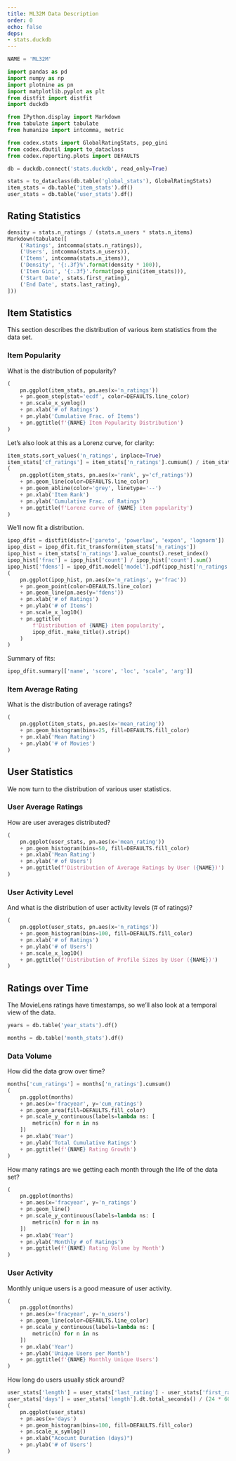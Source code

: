 ```yaml
---
title: ML32M Data Description
order: 0
echo: false
deps:
- stats.duckdb
---
```


```python
NAME = 'ML32M'
```

```python
import pandas as pd
import numpy as np
import plotnine as pn
import matplotlib.pyplot as plt
from distfit import distfit
import duckdb
```

```python
from IPython.display import Markdown
from tabulate import tabulate
from humanize import intcomma, metric
```

```python
from codex.stats import GlobalRatingStats, pop_gini
from codex.dbutil import to_dataclass
from codex.reporting.plots import DEFAULTS
```

```python
db = duckdb.connect('stats.duckdb', read_only=True)
```

```python
stats = to_dataclass(db.table('global_stats'), GlobalRatingStats)
item_stats = db.table('item_stats').df()
user_stats = db.table('user_stats').df()
```


## Rating Statistics

```python
density = stats.n_ratings / (stats.n_users * stats.n_items)
Markdown(tabulate([
    ('Ratings', intcomma(stats.n_ratings)),
    ('Users', intcomma(stats.n_users)),
    ('Items', intcomma(stats.n_items)),
    ('Density', '{:.3f}%'.format(density * 100)),
    ('Item Gini', '{:.3f}'.format(pop_gini(item_stats))),
    ('Start Date', stats.first_rating),
    ('End Date', stats.last_rating),
]))
```

## Item Statistics

This section describes the distribution of various item statistics from the data set.

### Item Popularity

What is the distribution of popularity?

```python
(
    pn.ggplot(item_stats, pn.aes(x='n_ratings'))
    + pn.geom_step(stat='ecdf', color=DEFAULTS.line_color)
    + pn.scale_x_symlog()
    + pn.xlab('# of Ratings')
    + pn.ylab('Cumulative Frac. of Items')
    + pn.ggtitle(f'{NAME} Item Popularity Distribution')
)
```

Let's also look at this as a Lorenz curve, for clarity:

```python
item_stats.sort_values('n_ratings', inplace=True)
item_stats['cf_ratings'] = item_stats['n_ratings'].cumsum() / item_stats['n_ratings'].sum()
(
    pn.ggplot(item_stats, pn.aes(x='rank', y='cf_ratings'))
    + pn.geom_line(color=DEFAULTS.line_color)
    + pn.geom_abline(color='grey', linetype='--')
    + pn.xlab('Item Rank')
    + pn.ylab('Cumulative Frac. of Ratings')
    + pn.ggtitle(f'Lorenz curve of {NAME} item popularity')
)
```

We'll now fit a distribution.

```python
ipop_dfit = distfit(distr=['pareto', 'powerlaw', 'expon', 'lognorm'])
ipop_dist = ipop_dfit.fit_transform(item_stats['n_ratings'])
ipop_hist = item_stats['n_ratings'].value_counts().reset_index()
ipop_hist['frac'] = ipop_hist['count'] / ipop_hist['count'].sum()
ipop_hist['fdens'] = ipop_dfit.model['model'].pdf(ipop_hist['n_ratings'])
(
    pn.ggplot(ipop_hist, pn.aes(x='n_ratings', y='frac'))
    + pn.geom_point(color=DEFAULTS.line_color)
    + pn.geom_line(pn.aes(y='fdens'))
    + pn.xlab('# of Ratings')
    + pn.ylab('# of Items')
    + pn.scale_x_log10()
    + pn.ggtitle(
        f'Distribution of {NAME} item popularity',
        ipop_dfit._make_title().strip()
    )
)
```

Summary of fits:

```python
ipop_dfit.summary[['name', 'score', 'loc', 'scale', 'arg']]
```

### Item Average Rating

What is the distribution of average ratings?

```python
(
    pn.ggplot(item_stats, pn.aes(x='mean_rating'))
    + pn.geom_histogram(bins=25, fill=DEFAULTS.fill_color)
    + pn.xlab('Mean Rating')
    + pn.ylab('# of Movies')
)
```

## User Statistics

We now turn to the distribution of various user statistics.

### User Average Ratings

How are user averages distributed?

```python
(
    pn.ggplot(user_stats, pn.aes(x='mean_rating'))
    + pn.geom_histogram(bins=50, fill=DEFAULTS.fill_color)
    + pn.xlab('Mean Rating')
    + pn.ylab('# of Users')
    + pn.ggtitle(f'Distribution of Average Ratings by User ({NAME})')
)
```

### User Activity Level

And what is the distribution of user activity levels (# of ratings)?

```python
(
    pn.ggplot(user_stats, pn.aes(x='n_ratings'))
    + pn.geom_histogram(bins=100, fill=DEFAULTS.fill_color)
    + pn.xlab('# of Ratings')
    + pn.ylab('# of Users')
    + pn.scale_x_log10()
    + pn.ggtitle(f'Distribution of Profile Sizes by User ({NAME})')
)
```

## Ratings over Time

The MovieLens ratings have timestamps, so we'll also look at a temporal view of the data.

```python
years = db.table('year_stats').df()
```


```python
months = db.table('month_stats').df()
```

### Data Volume

How did the data grow over time?

```python
months['cum_ratings'] = months['n_ratings'].cumsum()
(
    pn.ggplot(months)
    + pn.aes(x='fracyear', y='cum_ratings')
    + pn.geom_area(fill=DEFAULTS.fill_color)
    + pn.scale_y_continuous(labels=lambda ns: [
        metric(n) for n in ns
    ])
    + pn.xlab('Year')
    + pn.ylab('Total Cumulative Ratings')
    + pn.ggtitle(f'{NAME} Rating Growth')
)
```

How many ratings are we getting each month through the life of the data set?

```python
(
    pn.ggplot(months)
    + pn.aes(x='fracyear', y='n_ratings')
    + pn.geom_line()
    + pn.scale_y_continuous(labels=lambda ns: [
        metric(n) for n in ns
    ])
    + pn.xlab('Year')
    + pn.ylab('Monthly # of Ratings')
    + pn.ggtitle(f'{NAME} Rating Volume by Month')
)
```

### User Activity

Monthly unique users is a good measure of user activity.

```python
(
    pn.ggplot(months)
    + pn.aes(x='fracyear', y='n_users')
    + pn.geom_line(color=DEFAULTS.line_color)
    + pn.scale_y_continuous(labels=lambda ns: [
        metric(n) for n in ns
    ])
    + pn.xlab('Year')
    + pn.ylab('Unique Users per Month')
    + pn.ggtitle(f'{NAME} Monthly Unique Users')
)
```

How long do users usually stick around?


```python
user_stats['length'] = user_stats['last_rating'] - user_stats['first_rating']
user_stats['days'] = user_stats['length'].dt.total_seconds() / (24 * 60 * 60)
(
    pn.ggplot(user_stats)
    + pn.aes(x='days')
    + pn.geom_histogram(bins=100, fill=DEFAULTS.fill_color)
    + pn.scale_x_symlog()
    + pn.xlab("Acocunt Duration (days)")
    + pn.ylab('# of Users')
)
```
